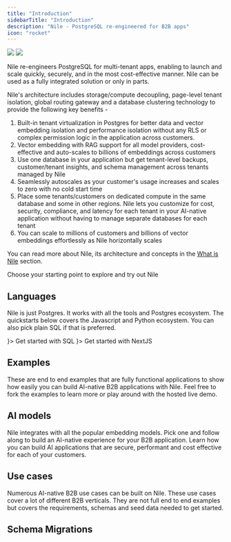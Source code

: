 ```yaml
---
title: "Introduction"
sidebarTitle: "Introduction"
description: "Nile - PostgreSQL re-engineered for B2B apps"
icon: "rocket"
---
```


<Frame>
  <img
    className="block dark:hidden"
    src="/images/welcomebanner.png"
  />
  <img
    className="hidden dark:block"
    src="/images/welcomebanner.png"
  />
</Frame>

Nile re-engineers PostgreSQL for multi-tenant apps, enabling to launch and scale quickly, securely, and in the most cost-effective manner. Nile can be used as a fully integrated solution or only in parts.

Nile's architecture includes storage/compute decoupling, page-level tenant isolation, global routing gateway and a database clustering technology to provide the following key benefits -

1. Built-in tenant virtualization in Postgres for better data and vector embedding isolation and performance isolation without any RLS or complex permission logic in the application across customers.
2. Vector embedding with RAG support for all model providers, cost-effective and auto-scales to billions of embeddings across customers
3. Use one database in your application but get tenant-level backups, customer/tenant insights, and schema management across tenants managed by Nile
4. Seamlessly autoscales as your customer's usage increases and scales to zero with no cold start time
5. Place some tenants/customers on dedicated compute in the same database and some in other regions. Nile lets you customize for cost, security, compliance, and latency for each tenant in your AI-native application without having to manage separate databases for each tenant
6. You can scale to millions of customers and billions of vector embeddings effortlessly as Nile horizontally scales

You can read more about Nile, its architecture and concepts in the [What is Nile](https://website-git-fixlanding-niledatabase.vercel.app/docs/getting-started/what_is_nile) section.

Choose your starting point to explore and try out Nile

## Languages

Nile is just Postgres. It works with all the tools and Postgres ecosystem. The quickstarts below covers the Javascript and Python ecosystem. You can also pick plain SQL if that is preferred.

<CardGroup cols={3}>
  <Card title="SQL" icon={<svg width="800px" height="800px" viewBox="0 0 32 32" xmlns="http://www.w3.org/2000/svg"><title>file_type_pgsql</title><path d="M29.507,18.773a1.378,1.378,0,0,0-1.144-.921,2.619,2.619,0,0,0-.913.051,8.2,8.2,0,0,1-1.406.185,27.125,27.125,0,0,0,2.872-6.83c.953-3.689.444-5.369-.151-6.13A8.239,8.239,0,0,0,22.121,2a11.773,11.773,0,0,0-3.453.484A12.858,12.858,0,0,0,16.648,2.3a6.565,6.565,0,0,0-3.518.867,16.039,16.039,0,0,0-2.484-.624,7.694,7.694,0,0,0-5.819.924C3.093,4.691,2.289,6.819,2.438,9.792A36.351,36.351,0,0,0,3.844,16.33a22.579,22.579,0,0,0,1.514,3.863A4.786,4.786,0,0,0,7.8,22.742a2.4,2.4,0,0,0,2.379-.516,2.08,2.08,0,0,0,.5.43,3.328,3.328,0,0,0,.944.4,5.069,5.069,0,0,0,3.3-.2c.006.171.011.335.014.477.006.229.013.454.021.665a11.641,11.641,0,0,0,.441,3.3c.016.043.037.107.059.176a3.975,3.975,0,0,0,.991,1.745,2.955,2.955,0,0,0,2.09.777,4.7,4.7,0,0,0,.977-.109A4.592,4.592,0,0,0,22.607,28.1c.811-1.155,1.206-2.894,1.277-5.635.009-.078.018-.152.026-.222l.017-.145.191.017.049,0a7.562,7.562,0,0,0,3.163-.548c.631-.293,2.654-1.361,2.177-2.8"/><path d="M27.689,19.053c-3.163.652-3.38-.418-3.38-.418C27.648,13.68,29.044,7.39,27.839,5.851c-3.286-4.2-8.975-2.213-9.07-2.162l-.031.006a11.28,11.28,0,0,0-2.11-.22,5.212,5.212,0,0,0-3.34,1S3.14.294,3.612,9.733c.1,2.008,2.878,15.194,6.191,11.211,1.211-1.456,2.381-2.688,2.381-2.688a3.071,3.071,0,0,0,2.006.512l.057-.048a2.21,2.21,0,0,0,.023.567c-.854.954-.6,1.121-2.309,1.472-1.726.356-.712.989-.05,1.155a3.508,3.508,0,0,0,3.915-1.272l-.05.2c.334.268.569,1.742.53,3.079a8.481,8.481,0,0,0,.2,2.971c.264.717.526,2.329,2.769,1.849a3.307,3.307,0,0,0,2.98-3.179c.1-1.234.313-1.052.326-2.155l.174-.522c.2-1.673.032-2.213,1.186-1.962l.281.025a6.4,6.4,0,0,0,2.615-.44c1.406-.652,2.239-1.742.853-1.455h0" style="fill:#336791"/><path d="M13.882,10.631a.981.981,0,0,0-.674.1.247.247,0,0,0-.1.164.48.48,0,0,0,.117.314.881.881,0,0,0,.559.349.637.637,0,0,0,.09.006.725.725,0,0,0,.687-.467c.035-.248-.326-.414-.676-.463m9.442.008c-.027-.195-.374-.25-.7-.2s-.647.194-.62.389a.667.667,0,0,0,.62.411.592.592,0,0,0,.083-.006.8.8,0,0,0,.451-.247.5.5,0,0,0,.169-.343" style="fill:#fff"/><path d="M28.741,18.979c-.121-.365-.509-.482-1.154-.349-1.915.4-2.6.121-2.826-.044a26.327,26.327,0,0,0,3.373-7.565,14.374,14.374,0,0,0,.5-3.253,3.513,3.513,0,0,0-.509-2.2,7.482,7.482,0,0,0-6.049-2.825,10.363,10.363,0,0,0-3.5.551,8.717,8.717,0,0,0-1.968-.253,5.684,5.684,0,0,0-3.372.929,15.051,15.051,0,0,0-2.74-.718,6.978,6.978,0,0,0-5.242.805c-1.5,1.064-2.2,2.966-2.061,5.653a35.489,35.489,0,0,0,1.373,6.348c1.07,3.505,2.233,5.49,3.457,5.9a1.548,1.548,0,0,0,.491.081,2.049,2.049,0,0,0,1.563-.886q1.042-1.25,2.155-2.438a3.472,3.472,0,0,0,1.55.417l0,.042q-.14.166-.273.338c-.375.475-.452.574-1.658.823-.343.071-1.254.259-1.267.9-.014.7,1.077.991,1.2,1.022a5.144,5.144,0,0,0,1.249.162,3.634,3.634,0,0,0,2.5-.934,23.674,23.674,0,0,0,.381,5.684,2.854,2.854,0,0,0,2.729,2.1,4.378,4.378,0,0,0,.917-.1,3.462,3.462,0,0,0,3.156-3.212c.177-1.026.481-3.475.624-4.789a3.859,3.859,0,0,0,1.11.137,6.6,6.6,0,0,0,2.519-.48c.712-.331,2-1.141,1.763-1.846ZM24.051,10.1a7.968,7.968,0,0,1-.116,1.107,10.229,10.229,0,0,0-.14,1.3,9.859,9.859,0,0,0,.1,1.47,5.236,5.236,0,0,1-.229,2.986,3.882,3.882,0,0,1-.207-.426c-.058-.141-.185-.368-.359-.681-.68-1.22-2.274-4.078-1.458-5.244.243-.347.86-.7,2.408-.512ZM22.174,3.531a6.617,6.617,0,0,1,5.334,2.522c.975,1.245-.1,6.912-3.205,11.8l-.094-.119-.039-.049a5.524,5.524,0,0,0,.506-3.8,9.114,9.114,0,0,1-.1-1.352,9.572,9.572,0,0,1,.131-1.206,7.614,7.614,0,0,0,.123-1.493.619.619,0,0,0,.013-.21,8.381,8.381,0,0,0-1.912-3.6,8.61,8.61,0,0,0-3.039-2.284,10.246,10.246,0,0,1,2.28-.214ZM9.479,20.654c-.627.754-1.061.61-1.2.562-.928-.31-2.006-2.272-2.955-5.384a35.167,35.167,0,0,1-1.34-6.159c-.12-2.4.462-4.074,1.73-4.974,2.063-1.463,5.456-.587,6.819-.143-.02.019-.04.037-.059.057-2.237,2.259-2.184,6.119-2.178,6.355,0,.091.007.22.018.4a15.969,15.969,0,0,1-.081,3.226A4.08,4.08,0,0,0,11.3,18.007q.133.138.278.262c-.383.41-1.216,1.318-2.1,2.385Zm2.39-3.19a3.3,3.3,0,0,1-.865-2.764,16.7,16.7,0,0,0,.087-3.381c-.006-.095-.011-.178-.014-.243A4.3,4.3,0,0,1,14,10.223a1.188,1.188,0,0,1,.918,1.026c.646,2.989.085,4.234-.365,5.235-.093.206-.181.4-.255.6l-.058.156a10.218,10.218,0,0,0-.368,1.109,2.788,2.788,0,0,1-2-.887Zm.113,4.03a1.733,1.733,0,0,1-.523-.225,2.553,2.553,0,0,1,.557-.166c1.418-.292,1.637-.5,2.116-1.105.11-.139.234-.3.406-.489h0c.256-.287.374-.238.586-.15a.829.829,0,0,1,.408.525.585.585,0,0,1-.05.491A3.1,3.1,0,0,1,11.983,21.495ZM19.406,28.4a2.113,2.113,0,0,1-2.754-1.526,31.129,31.129,0,0,1-.3-6.853.392.392,0,0,0-.017-.124,1.643,1.643,0,0,0-.048-.23,1.589,1.589,0,0,0-.862-1.034,1.216,1.216,0,0,0-.793-.1,9.586,9.586,0,0,1,.342-1.022l.058-.157c.066-.177.148-.36.235-.554.471-1.047,1.117-2.482.416-5.722a2.044,2.044,0,0,0-2.468-1.669A5.694,5.694,0,0,0,11.328,10c-.078.04-.15.078-.216.115A8.244,8.244,0,0,1,13.03,5.163,4.711,4.711,0,0,1,16.6,3.827,7.567,7.567,0,0,1,22.381,6.59,8.774,8.774,0,0,1,23.963,9.3c-1.463-.149-2.458.14-2.962.861-1.1,1.568.6,4.612,1.416,6.075.15.268.279.5.319.6a5.432,5.432,0,0,0,.861,1.387c.077.1.152.189.208.271-.443.128-1.239.423-1.166,1.9-.058.74-.474,4.205-.686,5.43-.279,1.617-.874,2.22-2.548,2.579Zm7.242-8.288a5.714,5.714,0,0,1-1.931.4,2.422,2.422,0,0,1-1.3-.167c-.045-.919.3-1.015.66-1.117.057-.016.112-.032.166-.05a1.353,1.353,0,0,0,.11.08c.639.422,1.78.467,3.39.135l.018,0a4.334,4.334,0,0,1-1.116.72Z" style="fill:#fff"/></svg>}>
    Get started with SQL
  </Card>
  <Card title="NextJS" icon={<svg width="800px" height="800px" viewBox="0 0 256 256" version="1.1" xmlns="http://www.w3.org/2000/svg" xmlns:xlink="http://www.w3.org/1999/xlink" preserveAspectRatio="xMidYMid">
   <path d="M119.616813,0.0688905149 C119.066276,0.118932037 117.314565,0.294077364 115.738025,0.419181169 C79.3775171,3.69690087 45.3192571,23.3131775 23.7481916,53.4631946 C11.7364614,70.2271045 4.05395894,89.2428829 1.15112414,109.384595 C0.12512219,116.415429 0,118.492153 0,128.025062 C0,137.557972 0.12512219,139.634696 1.15112414,146.665529 C8.10791789,194.730411 42.3163245,235.11392 88.7116325,250.076335 C97.0197458,252.753556 105.778299,254.580072 115.738025,255.680985 C119.616813,256.106338 136.383187,256.106338 140.261975,255.680985 C157.453763,253.779407 172.017986,249.525878 186.382014,242.194795 C188.584164,241.068861 189.00958,240.768612 188.709286,240.518404 C188.509091,240.36828 179.124927,227.782837 167.86393,212.570214 L147.393939,184.922273 L121.743891,146.965779 C107.630108,126.098464 96.0187683,109.034305 95.9186706,109.034305 C95.8185728,109.009284 95.7184751,125.873277 95.6684262,146.465363 C95.5933529,182.52028 95.5683284,183.971484 95.1178886,184.82219 C94.4672532,186.048207 93.9667644,186.548623 92.915738,187.099079 C92.114956,187.499411 91.4142717,187.574474 87.6355816,187.574474 L83.3063539,187.574474 L82.1552297,186.848872 C81.4044966,186.373477 80.8539589,185.747958 80.4785924,185.022356 L79.9530792,183.896422 L80.0031281,133.729796 L80.0782014,83.5381493 L80.8539589,82.5623397 C81.25435,82.0369037 82.1051808,81.3613431 82.7057674,81.0360732 C83.7317693,80.535658 84.1321603,80.4856165 88.4613881,80.4856165 C93.5663734,80.4856165 94.4172043,80.6857826 95.7434995,82.1369867 C96.1188661,82.5373189 110.007429,103.454675 126.623656,128.650581 C143.239883,153.846488 165.962072,188.250034 177.122972,205.139048 L197.392766,235.839522 L198.418768,235.163961 C207.502639,229.259062 217.112023,220.852086 224.719453,212.09482 C240.910264,193.504394 251.345455,170.835585 254.848876,146.665529 C255.874878,139.634696 256,137.557972 256,128.025062 C256,118.492153 255.874878,116.415429 254.848876,109.384595 C247.892082,61.3197135 213.683675,20.9362052 167.288368,5.97379012 C159.105376,3.32158945 150.396872,1.49507389 140.637341,0.394160408 C138.234995,0.143952798 121.693842,-0.131275573 119.616813,0.0688905149 L119.616813,0.0688905149 Z M172.017986,77.4831252 C173.219159,78.0836234 174.195112,79.2345784 174.545455,80.435575 C174.74565,81.0861148 174.795699,94.9976579 174.74565,126.348671 L174.670577,171.336 L166.73783,159.17591 L158.780059,147.01582 L158.780059,114.313685 C158.780059,93.1711423 158.880156,81.2862808 159.030303,80.7108033 C159.430694,79.3096407 160.306549,78.2087272 161.507722,77.5581875 C162.533724,77.0327515 162.909091,76.98271 166.837928,76.98271 C170.541544,76.98271 171.19218,77.0327515 172.017986,77.4831252 Z" fill="#000000">
   </path>
    </svg>}>
    Get started with NextJS
  </Card>
</CardGroup>

## Examples

These are end to end examples that are fully functional applications to show how easily you can build AI-native B2B applications with Nile. Feel free to fork the examples to learn more or play around with the hosted live demo.

<Cards>
  <Card
    file="./examples/chat_with_pdf.mdx"
    root="getting-started"
    icon="chat.svg"
  />
  <Card
    file="./examples/code_assistant.mdx"
    root="getting-started"
    icon="vector.png"
  />
  <Card
    file="./examples/task_genius.mdx"
    root="getting-started"
    icon="taskgenius2.png"
  />
  <Card
    file="./examples/sales_insight.mdx"
    root="getting-started"
    icon="lead.svg"
  />
</Cards>

## AI models

Nile integrates with all the popular embedding models. Pick one and follow along to build an AI-native experience for your B2B application. Learn how you can build AI applications that are secure, performant and cost effective for each of your customers.

<Cards>
  <Card
    file="./embedding_models/cohere.mdx"
    root="ai-embeddings"
    icon="cohere.svg"
  />
  <Card
    file="./embedding_models/open_ai.mdx"
    root="ai-embeddings"
    icon="open_ai.svg"
  />
  <Card
    file="./embedding_models/fireworks.mdx"
    root="ai-embeddings"
    icon="fireworks.svg"
  />
  <Card
    file="./embedding_models/google.mdx"
    root="ai-embeddings"
    icon="google_ai.svg"
  />
  <Card
    file="./embedding_models/deepinfra.mdx"
    root="ai-embeddings"
    icon="deepinfra.svg"
  />
  <Card
    file="./embedding_models/voyage.mdx"
    root="ai-embeddings"
    icon="voyage.svg"
  />
</Cards>

## Use cases

Numerous AI-native B2B use cases can be built on Nile. These use cases cover a lot of different B2B verticals. They are not full end to end examples but covers the requirements, schemas and seed data needed to get started.

<Cards>
  <Card
    file="./usecases/lead-management.mdx"
    root="getting-started"
    icon="lead.svg"
  />
  <Card
    file="./usecases/issue-tracking.mdx"
    root="getting-started"
    icon="issue.svg"
  />
  <Card file="./usecases/slack.mdx" root="getting-started" icon="slack.webp" />
  <Card
    file="./usecases/expensify.mdx"
    root="getting-started"
    icon="expensify.svg"
  />
  <Card
    file="./usecases/tripactions.mdx"
    root="getting-started"
    icon="tripactions.png"
  />
  <Card
    file="./usecases/schoology.mdx"
    root="getting-started"
    icon="schoology.png"
  />
  <Card
    file="./usecases/legal.mdx"
    root="getting-started"
    icon="legalicon.svg"
  />
  <Card
    file="./usecases/support.mdx"
    root="getting-started"
    icon="supporticon.svg"
  />
  <Card file="./usecases/hiring.mdx" root="getting-started" icon="hiring.svg" />
  <Card
    file="./usecases/marketing.mdx"
    root="getting-started"
    icon="marketing.svg"
  />
  <Card file="./usecases/hr.mdx" root="getting-started" icon="hr.svg" />
  <Card file="./usecases/notion.mdx" root="getting-started" icon="notion.svg" />
  <Card file="./usecases/health.mdx" root="getting-started" icon="health.svg" />
  <Card
    file="./usecases/scheduler.mdx"
    root="getting-started"
    icon="scheduler.svg"
  />
  <Card
    file="./usecases/accounts.mdx"
    root="getting-started"
    icon="accounts.svg"
  />
  <Card file="./usecases/supply.mdx" root="getting-started" icon="supply.svg" />
  <Card
    file="./usecases/feedback.mdx"
    root="getting-started"
    icon="feedback.svg"
  />
  <Card
    file="./usecases/onboarding.mdx"
    root="getting-started"
    icon="onboarding.svg"
  />
</Cards>

## Schema Migrations

<Cards>
  <Card
    file="./schema_migrations/drizzle.mdx"
    root="getting-started"
    icon="drizzle.svg"
  />
  <Card
    file="./schema_migrations/prisma.mdx"
    root="getting-started"
    icon="prisma.svg"
  />
  <Card
    file="./schema_migrations/sqlalchemy.mdx"
    root="getting-started"
    icon="python.svg"
  />
  <Card
    file="./schema_migrations/django.mdx"
    root="getting-started"
    icon="django_white.svg"
  />
</Cards>
